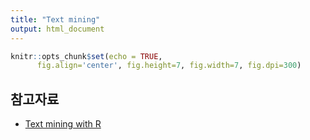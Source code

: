 ```yaml
---
title: "Text mining"
output: html_document
---
```


```r
knitr::opts_chunk$set(echo = TRUE,
      fig.align='center', fig.height=7, fig.width=7, fig.dpi=300)
```





참고자료
----------


* [Text mining with R](http://tidytextmining.com/tidytext.html)
